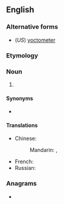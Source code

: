{{also|yoctomètre|yocto-metre}}
==English==

===Alternative forms===
* (''US'') [[yoctometer]]

===Etymology===
{{prefix|yocto|metre|lang=en}}

===Noun===
{{en-noun}}

# {{SI-unit|yocto|metre|length|lang=en}}

====Synonyms====
* {{l|en|ym}}

====Translations====
{{trans-top|SI unit of length}}
* Chinese:
*: Mandarin: {{t|cmn|Simplified Chinese|tr=攸米|sc=Hani}}, {{t|cmn|攸米|sc=Hani}}
{{trans-mid}}
* French: {{t+|fr|yoctomètre|m}}
* Russian: {{t|ru|йоктометр|m|sc=Cyrl}}
{{trans-bottom}}

===Anagrams===
* {{anagrams|en|yoctometer}}